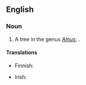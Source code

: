 ==English==

===Noun===
{{en-noun|head=[[green]] [[alder]]}}

# A tree in the genus ''[[Alnus]]''; {{taxlink|Alnus viridis|species}}.

====Translations====
{{trans-top|Alnus viridis}}
* Finnish: {{t|fi|pensasleppä}}
{{trans-mid}}
* Irish: {{t|ga|fearnóg ghlas|f}}
{{trans-bottom}}